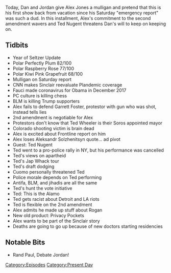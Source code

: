 {{DEFAULTSORT:
    #_EPISODE_0462:July 26, 2020
}}{{Episode
    | title           = July 26, 2020
    | caption         = [https://knowledgefight.libsyn.com/462-july-26-2020 Listen to this episode on Libsyn]
    | episodeNumber   = 462
    | length          = 01:38:36
    | airDate         = July 29, 2020
    | coverageDate    = July 26, 2020
    | episodeType     = [[:Category:Present Day|Present Day]]
    | appearance      = [[Anthony Fauci]], [[Barrack Obama]], [[Garrett Foster]], [[George Soros]], [[Ted Wheeler]], [[Aleksandr Solzhenitsyn]], [[Ted Nugent]], [[Anthony Cuomo]], [[Joe Rogan]]
    | beverage        = Polar Perfectly Plum; Polar Raspberry Rose; Polar Kiwi Pink Grapefruit
    | previousEpisode = [[461: July 25, 2020]]
    | nextEpisode     = [[463: July 28-30, 2020]]
}}

{{Stub}}

Today, Dan and Jordan give Alex Jones a mulligan and pretend that this is his first show back from vacation since his Saturday "emergency report" was such a dud. In this installment, Alex's commitment to the second amendment wavers and Ted Nugent threatens Dan's will to keep on keeping on.

==Tidbits==

*Year of Seltzer Update
*Polar Perfectly Plum 82/100
*Polar Raspberry Rose 77/100
*Polar Kiwi Pink Grapefruit 68/100
*Mulligan on Saturday report
*CNN makes Sinclair reevaluate Plandemic coverage
*Fauci made coronavirus for Obama in December 2017
*PC culture is killing chess
*BLM is killing Trump supporters
*Alex fails to defend Garrett Foster, protestor with gun who was shot, instead tells lies
*2nd amendment is negotiable for Alex
*Protestors don't know that Ted Wheeler is their Soros appointed mayor
*Colorado shooting victim is brain dead
*Alex is excited about Frontline report on him
*Alex loses Aleksandr Solzhenitsyn quote... ad pivot
*Guest: Ted Nugent
*Ted went to a pro-police rally in NY, but his performance was cancelled
*Ted's views on apartheid
*Ted's Jap Whack tour
*Ted's draft dodging
*Cuomo personally threatened Ted
*Police morale depends on Ted performing
*Antifa, BLM, and jihadis are all the same
*Ted's hunt the vote initiative
*Ted: This is the Alamo
*Ted gets racist about Detroit and LA riots
*Ted is flexible on the 2nd amendment
*Alex admits he made up stuff about Rogan
*New old product: Privacy Pockets
*Alex wants to be part of the Sinclair story
*Deaths are going to go up because of new doctors starting residencies

==Notable Bits==

*Rand Paul, Debate Jordan!

[[Category:Episodes]]
[[Category:Present Day]]
